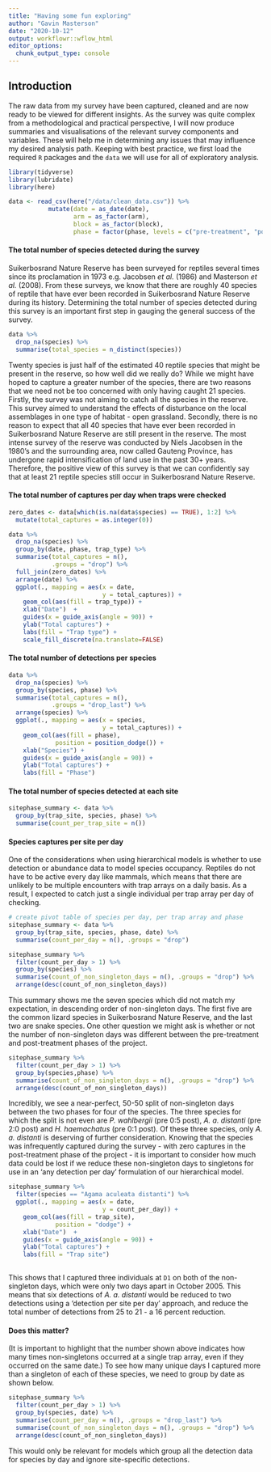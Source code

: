 ```yaml
---
title: "Having some fun exploring"
author: "Gavin Masterson"
date: "2020-10-12"
output: workflowr::wflow_html
editor_options:
  chunk_output_type: console
---
```


## **Introduction**

The raw data from my survey have been captured, cleaned and are now ready to be viewed for different insights.
As the survey was quite complex from a methodological and practical perspective, I will now produce summaries and visualisations of the relevant survey components and variables.
These will help me in determining any issues that may influence my desired analysis path.
Keeping with best practice, we first load the required `R` packages and the `data` we will use for all of exploratory analysis.

```r
library(tidyverse)
library(lubridate)
library(here)

data <- read_csv(here("/data/clean_data.csv")) %>% 
           mutate(date = as_date(date),
                  arm = as_factor(arm),
                  block = as_factor(block),
                  phase = factor(phase, levels = c("pre-treatment", "post-treatment")))
```

#### **The total number of species detected during the survey**

Suikerbosrand Nature Reserve has been surveyed for reptiles several times since its proclamation in 1973 e.g. Jacobsen *et al.* (1986) and Masterson *et al.* (2008).
From these surveys, we know that there are roughly 40 species of reptile that have ever been recorded in Suikerbosrand Nature Reserve during its history.
Determining the total number of species detected during this survey is an important first step in gauging the general success of the survey. 

```r
data %>% 
  drop_na(species) %>% 
  summarise(total_species = n_distinct(species))
```

Twenty species is just half of the estimated 40 reptile species that might be present in the reserve, so how well did we really do?
While we might have hoped to capture a greater number of the species, there are two reasons that we need not be too concerned with only having caught 21 species. 
Firstly, the survey was not aiming to catch all the species in the reserve.
This survey aimed to understand the effects of disturbance on the local assemblages in one type of habitat - open grassland. 
Secondly, there is no reason to expect that all 40 species that have ever been recorded in Suikerbosrand Nature Reserve are still present in the reserve. 
The most intense survey of the reserve was conducted by Niels Jacobsen in the 1980's and the surrounding area, now called Gauteng Province, has undergone rapid intensification of land use in the past 30+ years.
Therefore, the positive view of this survey is that we can confidently say that at least 21 reptile species still occur in Suikerbosrand Nature Reserve.

#### **The total number of captures per day when traps were checked**

```r
zero_dates <- data[which(is.na(data$species) == TRUE), 1:2] %>%
  mutate(total_captures = as.integer(0))

data %>%
  drop_na(species) %>% 
  group_by(date, phase, trap_type) %>% 
  summarise(total_captures = n(),
            .groups = "drop") %>%
  full_join(zero_dates) %>%
  arrange(date) %>% 
  ggplot(., mapping = aes(x = date,
                          y = total_captures)) +
    geom_col(aes(fill = trap_type)) +
    xlab("Date")  +
    guides(x = guide_axis(angle = 90)) +
    ylab("Total captures") +
    labs(fill = "Trap type") +
    scale_fill_discrete(na.translate=FALSE)
```

#### **The total number of detections per species**

```r
data %>%
  drop_na(species) %>% 
  group_by(species, phase) %>% 
  summarise(total_captures = n(),
            .groups = "drop_last") %>% 
  arrange(species) %>% 
  ggplot(., mapping = aes(x = species,
                          y = total_captures)) +
    geom_col(aes(fill = phase),
             position = position_dodge()) +
    xlab("Species") +
    guides(x = guide_axis(angle = 90)) +
    ylab("Total captures") +
    labs(fill = "Phase")
```

#### **The total number of species detected at each site**

```r
sitephase_summary <- data %>%
  group_by(trap_site, species, phase) %>%
  summarise(count_per_trap_site = n())
```

#### **Species captures per site per day**

One of the considerations when using hierarchical models is whether to use detection or abundance data to model species occupancy.
Reptiles do not have to be active every day like mammals, which means that there are unlikely to be multiple encounters with trap arrays on a daily basis. 
As a result, I expected to catch just a single individual per trap array per day of checking.

```r
# create pivot table of species per day, per trap array and phase
sitephase_summary <- data %>%
  group_by(trap_site, species, phase, date) %>%
  summarise(count_per_day = n(), .groups = "drop")

sitephase_summary %>% 
  filter(count_per_day > 1) %>% 
  group_by(species) %>% 
  summarise(count_of_non_singleton_days = n(), .groups = "drop") %>% 
  arrange(desc(count_of_non_singleton_days))
```

This summary shows me the seven species which did not match my expectation, in descending order of non-singleton days.
The first five are the common lizard species in Suikerbosrand Nature Reserve, and the last two are snake species.
One other question we might ask is whether or not the number of non-singleton days was different between the pre-treatment and post-treatment phases of the project. 

```r
sitephase_summary %>% 
  filter(count_per_day > 1) %>% 
  group_by(species,phase) %>% 
  summarise(count_of_non_singleton_days = n(), .groups = "drop") %>% 
  arrange(desc(count_of_non_singleton_days))
```

Incredibly, we see a near-perfect, 50-50 split of non-singleton days between the two phases for four of the species. 
The  three species for which the split is not even are *P. wahlbergii* (pre 0:5 post), *A. a. distanti* (pre 2:0 post) and *H. haemachatus* (pre 0:1 post).
Of these three species, only *A. a. distanti* is deserving of further consideration.
Knowing that the species was infrequently captured during the survey - with zero captures in the post-treatment phase of the project - it is important to consider how much data could be lost if we reduce these non-singleton days to singletons for use in an 'any detection per day' formulation of our hierarchical model.

```r
sitephase_summary %>% 
  filter(species == "Agama aculeata distanti") %>% 
  ggplot(., mapping = aes(x = date,
                          y = count_per_day)) +
    geom_col(aes(fill = trap_site),
             position = "dodge") +
    xlab("Date")  +
    guides(x = guide_axis(angle = 90)) +
    ylab("Total captures") +
    labs(fill = "Trap site")
    

```

This shows that I captured three individuals at `D1` on both of the non-singleton days, which were only two days apart in October 2005.
This means that six detections of *A. a. distanti* would be reduced to two detections using a 'detection per site per day' approach, and reduce the total number of detections from 25 to 21 - a 16 percent reduction.











#### Does this matter? 

(It is important to highlight that the number shown above indicates how many times non-singletons occurred at a single trap array, even if they occurred on the same date.)
To see how many unique days I captured more than a singleton of each of these species, we need to group by date as shown below.

```r
sitephase_summary %>% 
  filter(count_per_day > 1) %>% 
  group_by(species, date) %>% 
  summarise(count_per_day = n(), .groups = "drop_last") %>% 
  summarise(count_of_non_singleton_days = n(), .groups = "drop") %>% 
  arrange(desc(count_of_non_singleton_days))
```

This would only be relevant for models which group all the detection data for species by day and ignore site-specific detections.

